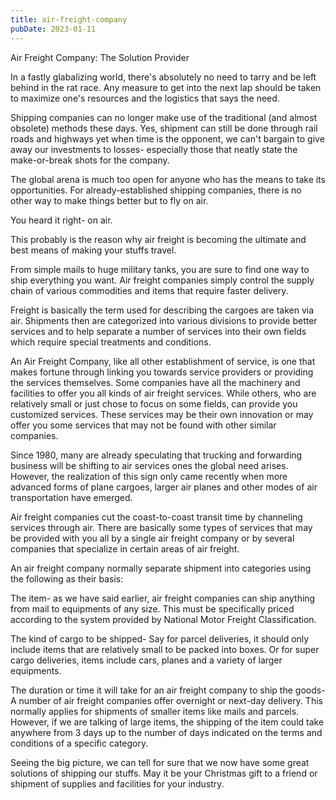 ```yaml
---
title: air-freight-company
pubDate: 2023-01-11
---
```


Air Freight Company: The Solution Provider

In a fastly glabalizing world, there's absolutely no need to tarry and be left behind in the rat race. Any measure to get into the next lap should be taken to maximize one's resources and the logistics that says the need.

Shipping companies can no longer make use of the traditional (and almost obsolete) methods these days. Yes, shipment can still be done through rail roads and highways yet when time is the opponent, we can't bargain to give away our investments to losses- especially those that neatly state the make-or-break shots for the company.

The global arena is much too open for anyone who has the means to take its opportunities. For already-established shipping companies, there is no other way to make things better but to fly on air.

You heard it right- on air.

This probably is the reason why air freight is becoming the ultimate and best means of making your stuffs travel.

From simple mails to huge military tanks, you are sure to find one way to ship everything you want. Air freight companies simply control the supply chain of various commodities and items that require faster delivery.

Freight is basically the term used for describing the cargoes are taken via air. Shipments then are categorized into various divisions to provide better services and to help separate a number of services into their own fields which require special treatments and conditions.

An Air Freight Company, like all other establishment of service, is one that makes fortune through linking you towards service providers or providing the services themselves. Some companies have all the machinery and facilities to offer you all kinds of air freight services. While others, who are relatively small or just chose to focus on some fields, can provide you customized services. These services may be their own innovation or may offer you some services that may not be found with other similar companies.

Since 1980, many are already speculating that trucking and forwarding business will be shifting to air services ones the global need arises. However, the realization of this sign only came recently when more advanced forms of plane cargoes, larger air planes and other modes of air transportation have emerged.

Air freight companies cut the coast-to-coast transit time by channeling services through air.  There are basically some types of services that may be provided with you all by a single air freight company or by several companies that specialize in certain areas of air freight.

An air freight company normally separate shipment into categories using the following as their basis:

The item- as we have said earlier, air freight companies can ship anything from mail to equipments of any size. This must be specifically priced according to the system provided by National Motor Freight Classification. 

The kind of cargo to be shipped- Say for parcel deliveries, it should only include items that are relatively small to be packed into boxes. Or for super cargo deliveries, items include cars, planes and a variety of larger equipments.

The duration or time it will take for an air freight company to ship the goods- A number of air freight companies offer overnight or next-day delivery. This normally applies for shipments of smaller items like mails and parcels. However, if we are talking of large items, the shipping of the item could take anywhere from 3 days up to the number of days indicated on the terms and conditions of a specific category.

Seeing the big picture, we can tell for sure that we now have some great solutions of shipping our stuffs. May it be your Christmas gift to a friend or shipment of supplies and facilities for your industry.